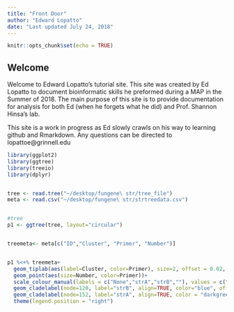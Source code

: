 ```yaml
---
title: "Front Door"
author: "Edward Lopatto"
date: "Last updated July 24, 2018"
---
```


```r
knitr::opts_chunk$set(echo = TRUE)
```

## Welcome

Welcome to Edward Lopatto's tutorial site. This site was created by Ed Lopatto to document bioinformatic skills he preformed during a MAP in the Summer of 2018. The main purpose of this site is to provide documentation for analysis for both Ed (when he forgets what he did) and Prof. Shannon Hinsa's lab.

This site is a work in progress as Ed slowly crawls on his way to learning github and Rmarkdown.
Any questions can be directed to lopattoe@grinnell.edu

```r
library(ggplot2)
library(ggtree)
library(treeio)
library(dplyr)


tree <- read.tree("~/desktop/fungene\ str/tree_file")
meta <- read.csv("~/desktop/fungene\ str/strtreedata.csv")


#tree
p1 <- ggtree(tree, layout="circular")


treemeta<- meta[c("ID","Cluster", "Primer", "Number")]


p1 %<+% treemeta+
  geom_tiplab(aes(label=Cluster, color=Primer), size=2, offset = 0.02, align=TRUE) +
  geom_point(aes(size=Number, color=Primer))+
  scale_colour_manual(labels = c("None","strA","strB",""), values = c("black","darkgreen","blue"))+
  geom_cladelabel(node=120, label="strB", align=TRUE, color="blue", offset = 0.3, barsize = 0) +
  geom_cladelabel(node=152, label="strA", align=TRUE, color = "darkgreen", offset = 0.3, barsize=0)+
  theme(legend.position = "right")


```
